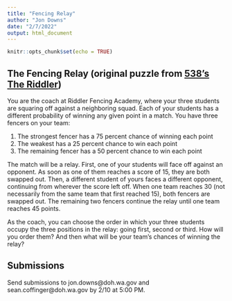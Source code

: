 ```yaml
---
title: "Fencing Relay"
author: "Jon Downs"
date: "2/7/2022"
output: html_document
---
```


```r
knitr::opts_chunk$set(echo = TRUE)
```

## The Fencing Relay (original puzzle from [538's The Riddler](https://fivethirtyeight.com/features/en-garde-can-you-win-the-fencing-relay/))
You are the coach at Riddler Fencing Academy, where your three students are squaring off against a neighboring squad. Each of your students has a different probability of winning any given point in a match. You have three fencers on your team:

1) The strongest fencer has a 75 percent chance of winning each point
2) The weakest has a 25 percent chance to win each point 
3) The remaining fencer has a 50 percent chance to win each point

The match will be a relay. First, one of your students will face off against an opponent. As soon as one of them reaches a score of 15, they are both swapped out. Then, a different student of yours faces a different opponent, continuing from wherever the score left off. When one team reaches 30 (not necessarily from the same team that first reached 15), both fencers are swapped out. The remaining two fencers continue the relay until one team reaches 45 points.

As the coach, you can choose the order in which your three students occupy the three positions in the relay: going first, second or third. How will you order them? And then what will be your team’s chances of winning the relay?

## Submissions

Send submissions to jon.downs@doh.wa.gov and sean.coffinger@doh.wa.gov by 2/10 at 5:00 PM.